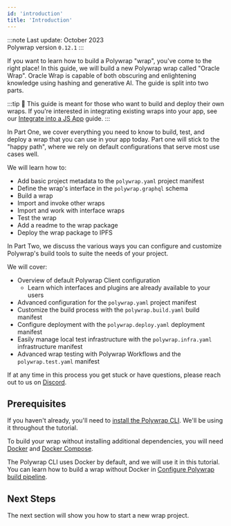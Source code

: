 ```yaml
---
id: 'introduction'
title: 'Introduction'
---
```


:::note
Last update: October 2023<br/>
Polywrap version `0.12.1`
:::

If you want to learn how to build a Polywrap "wrap", you've come to the right place! In this guide, we will build a new Polywrap wrap called "Oracle Wrap". Oracle Wrap is capable of both obscuring and enlightening knowledge using hashing and generative AI. The guide is split into two parts.

:::tip
👋 This guide is meant for those who want to build and deploy their own wraps. If you're interested in integrating existing wraps into your app, see our [Integrate into a JS App](/tutorials/use-wraps/install-client) guide.
:::

In Part One, we cover everything you need to know to build, test, and deploy a wrap that you can use in your app today. Part one will stick to the "happy path", where we rely on default configurations that serve most use cases well.

We will learn how to:
- Add basic project metadata to the `polywrap.yaml` project manifest
- Define the wrap's interface in the `polywrap.graphql` schema
- Build a wrap
- Import and invoke other wraps
- Import and work with interface wraps
- Test the wrap
- Add a readme to the wrap package
- Deploy the wrap package to IPFS

In Part Two, we discuss the various ways you can configure and customize Polywrap's build tools to suite the needs of your project. 

We will cover:
- Overview of default Polywrap Client configuration
  - Learn which interfaces and plugins are already available to your users
- Advanced configuration for the `polywrap.yaml` project manifest
- Customize the build process with the `polywrap.build.yaml` build manifest
- Configure deployment with the `polywrap.deploy.yaml` deployment manifest
- Easily manage local test infrastructure with the `polywrap.infra.yaml` infrastructure manifest
- Advanced wrap testing with Polywrap Workflows and the `polywrap.test.yaml` manifest

If at any time in this process you get stuck or have questions, please reach out to us on [Discord](https://discord.com/invite/Z5m88a5qWu).

## **Prerequisites**

If you haven't already, you'll need to [install the Polywrap CLI](/cli#installation). We'll be using it throughout the tutorial.

To build your wrap without installing additional dependencies, you will need [Docker](https://docs.docker.com/get-docker/) and [Docker Compose](https://docs.docker.com/compose/install/).

The Polywrap CLI uses Docker by default, and we will use it in this tutorial. You can learn how to build a wrap without Docker in [Configure Polywrap build pipeline](../build-and-deploy-wraps/build-pipeline).

## **Next Steps**

The next section will show you how to start a new wrap project.

<NavButton to="./part-one/project-setup" text="Project Setup" />